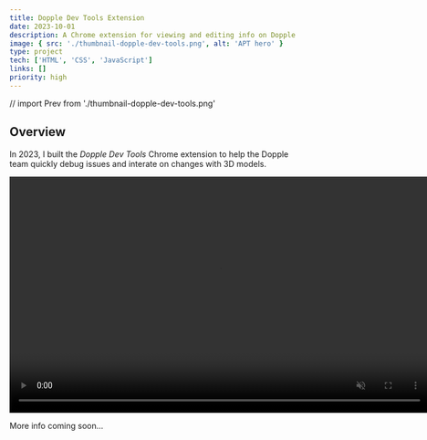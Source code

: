 ```yaml
---
title: Dopple Dev Tools Extension
date: 2023-10-01
description: A Chrome extension for viewing and editing info on Dopple’s 3D models.
image: { src: './thumbnail-dopple-dev-tools.png', alt: 'APT hero' }
type: project
tech: ['HTML', 'CSS', 'JavaScript']
links: []
priority: high
---
```


// import Prev from './thumbnail-dopple-dev-tools.png'

## Overview

In 2023, I built the *Dopple Dev Tools* Chrome extension to help the Dopple team quickly debug issues and interate on changes with 3D models.

<video width="736" height="414" autoplay muted>
    <source src={DoppleDevToolsVideo} type="video/mp4"></source>
</video>

More info coming soon...